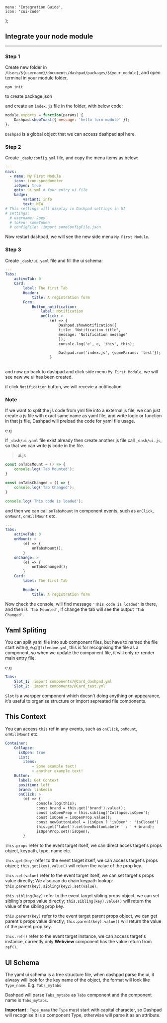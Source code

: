     menu: 'Integration Guide',
    icon: 'cui-code'
};

## Integrate your node module

---

### Step 1

Create new folder in `/Users/${username}/documents/dashpad/packages/${your_module}`, and open terminal in your module folder,

`npm init`

to create package.json

and create an `index.js` file in the folder, with below code:

```js
module.exports = function(params) {
    Dashpad.showToast({ message: 'hello form module' });
};
```

`Dashpad` is a global object that we can access dashpad api here.

### Step 2

Create `_dash/config.yml` file, and copy the menu items as below:

```yaml
---
navs:
  - name: My First Module
    icon: icon-speedometer
    isOpen: true
    goto: ui.yml # Your entry ui file
    badge:
        variant: info
        text: NEW
# This settings will display in Dashpad settings in UI
# settings: 
  # username: Joey
  # token: someToken
  # configFile: !import someConfigFile.json
```

Now restart dashpad, we will see the new side menu `My First Module`.

### Step 3

Create `_dash/ui.yaml` file and fill the ui schema:

```yaml
---
Tabs:
    activeTab: 0
    Card:
        label: The first Tab
        Header:
            title: A registration form
        Form:
            Button_notification:
                label: Notification
                onClick: >
                    (e) => {
                        Dashpad.showNotification({
                        title: 'Notification title',
                        message: 'Notification message'
                        });
                        console.log('e', e, 'this', this);

                        Dashpad.run('index.js', {someParams: 'test'}); // calling backend index.js
                    }
                    
```

and now go back to dashpad and click side menu `My First Module`, we will see new we ui has been created.

if click `Notification` button, we will recevie a notification.

### **Note**

If we want to split the js code from yml file into a external js file,  we can just create a js file with exact same name as yaml file, and write logic or function in that js file, Dashpad will preload the code for yaml file usage.

e.g

If `_dash/ui.yaml` file exist already then create another js file call `_dash/ui.js`, so that we can write js code in the file.

> ui.js
``` js
const onTabsMount = () => {
    console.log('Tab Mounted');
}

const onTabsChanged = () => {
    console.log('Tab Changed');
}

console.log('This code is loaded');

```

and then we can call `onTabsMount` in component events, such as `onClick`, `onMount`, `onWillMount` etc.

```yaml
---
Tabs:
    activeTab: 0
    onMount: >
        (e) => {
            onTabsMount();
        }
    onChange: >
        (e) => {
            onTabsChanged();
        }
    Card:
        label: The first Tab

        Header:
            title: A registration form
```

Now check the console, will find message `'This code is loaded'` is there, and then is `'Tab Mounted'`, if change the tab will see the output `'Tab Changed'`.

## Yaml Spliting

You can split yaml file into sub component files, but have to named the file start with `@`, e.g `@filename.yml`, this is for recognising the file as a component, so when we update the component file, it will only re-render main entry file.

e.g

```yaml
Tabs:
    Slot_1: !import components/@Card_dashpad.yml
    Slot_2: !import components/@Card_test.yml
```

`Slot` is a warpper component which doesn't doing anything on appearance, it's useful to organise structure or import sepreated file components.


## This Context

You can access `this` ref in any events, such as `onClick`, `onMount`, `onWillMount` etc. 

```yaml
Container:
    Collapse:
      isOpen: true
      List:
        items:
            - Some example text!
            - another example text!
    Button:
      label: Get Context
      position: left
      brand: linkedin
      onClick: >
        (e) => {
              console.log(this);
              const brand = this.get('brand').value();
              const isOpenProp = this.sibling('Collapse.isOpen');
              const isOpen = isOpenProp.value();
              const newButtonLabel = (isOpen ? 'isOpen' : 'isClosed') 
              this.get('label').set(newButtonLabel+ ' : ' + brand);
              isOpenProp.set(!isOpen);
        }
```

`this.props` refer to the event target itself, we can direct acces target's props object, keypath, type, name etc.

`this.get(key)` refer to the event target itself, we can access target's props object; `this.get(key).value()` will return the value of the prop key.

`this.set(value)` refer to the event target itself, we can set target's props value directly; We also can do chain keypath lookup: `this.parent(key).sibling(key2).set(value)`.

`this.sibling(key)` refer to the event target sibling props object, we can set sibling's props value directly; `this.sibling(key).value()` will return the value of the sibling prop key.

`this.parent(key)` refer to the event target parent props object, we can get parent's props value directly; `this.parent(key).value()` will return the value of the parent prop key.

`this.ref()` refer to the event target instance, we can access target's instance, currently only **Webview** component has the value return from `ref()`.

## UI Schema

The yaml ui schema is a tree structure file, when dashpad parse the ui, it alwasy will look for the key name of the object, the format will look like `Type_name`. E.g. `Tabs_mytabs`

Dashpad will parse `Tabs_mytabs` as `Tabs` component and the component name is `Tabs_mytabs`.

**Important** :  `Type_name` the `Type` must start with capital character, so Dashpad will recognise it is a component Type, otherwise will parse it as an attribute.